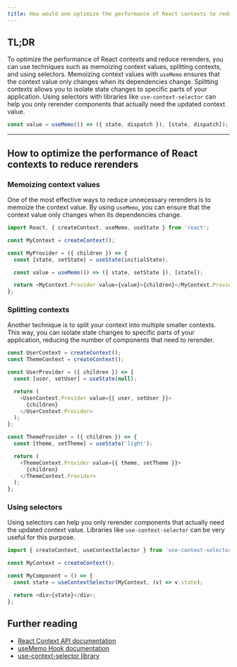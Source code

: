 ```yaml
---
title: How would one optimize the performance of React contexts to reduce rerenders?
---
```


## TL;DR

To optimize the performance of React contexts and reduce rerenders, you can use techniques such as memoizing context values, splitting contexts, and using selectors. Memoizing context values with `useMemo` ensures that the context value only changes when its dependencies change. Splitting contexts allows you to isolate state changes to specific parts of your application. Using selectors with libraries like `use-context-selector` can help you only rerender components that actually need the updated context value.

```javascript
const value = useMemo(() => ({ state, dispatch }), [state, dispatch]);
```

---

## How to optimize the performance of React contexts to reduce rerenders

### Memoizing context values

One of the most effective ways to reduce unnecessary rerenders is to memoize the context value. By using `useMemo`, you can ensure that the context value only changes when its dependencies change.

```javascript
import React, { createContext, useMemo, useState } from 'react';

const MyContext = createContext();

const MyProvider = ({ children }) => {
  const [state, setState] = useState(initialState);

  const value = useMemo(() => ({ state, setState }), [state]);

  return <MyContext.Provider value={value}>{children}</MyContext.Provider>;
};
```

### Splitting contexts

Another technique is to split your context into multiple smaller contexts. This way, you can isolate state changes to specific parts of your application, reducing the number of components that need to rerender.

```javascript
const UserContext = createContext();
const ThemeContext = createContext();

const UserProvider = ({ children }) => {
  const [user, setUser] = useState(null);

  return (
    <UserContext.Provider value={{ user, setUser }}>
      {children}
    </UserContext.Provider>
  );
};

const ThemeProvider = ({ children }) => {
  const [theme, setTheme] = useState('light');

  return (
    <ThemeContext.Provider value={{ theme, setTheme }}>
      {children}
    </ThemeContext.Provider>
  );
};
```

### Using selectors

Using selectors can help you only rerender components that actually need the updated context value. Libraries like `use-context-selector` can be very useful for this purpose.

```javascript
import { createContext, useContextSelector } from 'use-context-selector';

const MyContext = createContext();

const MyComponent = () => {
  const state = useContextSelector(MyContext, (v) => v.state);

  return <div>{state}</div>;
};
```

## Further reading

- [React Context API documentation](https://reactjs.org/docs/context.html)
- [useMemo Hook documentation](https://reactjs.org/docs/hooks-reference.html#usememo)
- [use-context-selector library](https://github.com/dai-shi/use-context-selector)
